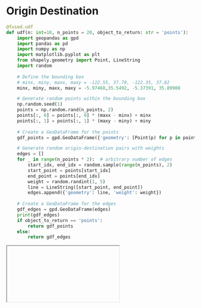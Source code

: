 # Origin Destination

```python
@fused.udf
def udf(n: int=10, n_points = 20, object_to_return: str = 'points'):
    import geopandas as gpd
    import pandas as pd
    import numpy as np
    import matplotlib.pyplot as plt
    from shapely.geometry import Point, LineString
    import random
    
    # Define the bounding box
    # minx, miny, maxx, maxy = -122.55, 37.70, -122.35, 37.82
    minx, miny, maxx, maxy = -5.97468,35.5492, -5.37391, 35.89908

    # Generate random points within the bounding box
    np.random.seed(1)
    points = np.random.rand(n_points, 2)
    points[:, 0] = points[:, 0] * (maxx - minx) + minx
    points[:, 1] = points[:, 1] * (maxy - miny) + miny
    
    # Create a GeoDataFrame for the points
    gdf_points = gpd.GeoDataFrame({'geometry': [Point(p) for p in points]})

    # Generate random origin-destination pairs with weights
    edges = []
    for _ in range(n_points * 2):  # arbitrary number of edges
        start_idx, end_idx = random.sample(range(n_points), 2)
        start_point = points[start_idx]
        end_point = points[end_idx]
        weight = random.randint(1, 5)
        line = LineString([start_point, end_point])
        edges.append({'geometry': line, 'weight': weight})
    
    # Create a GeoDataFrame for the edges
    gdf_edges = gpd.GeoDataFrame(edges)
    print(gdf_edges)
    if object_to_return == 'points':
        return gdf_points
    else:
        return gdf_edges
```



<Iframe url="https://staging.fused.io/workbench#app/s/aH4sIAAAAAAAAA61U227bMAz9FUF7SDK4jpct7RJAL22xAMWwPrTYHuLCUC3G0aJIniTXSYf9%2Byg7l9boLsBGGzbJQx6RkunvNDcC6JTKdWmsJ%2BVWQL4i3JFSrFK98zpvga%2BV9AFw%2FuBfVA5Exsvy4CnAlFwLDMO7KEWqw%2BV87KVX0E%2Fp9WVKB61XZ6WR2jvCkDN2SgqwGPGpWt%2BDJWZBWjilEUki8ibBx2g8aNhqK31gu1maWuqChJg9XYTWLjXereXNCjTrLdwyO7tSSX09O%2F%2FCt5vz8YWb1Vej%2FLaXarHAOg4NxbbS%2FSYtIub%2BK%2BQ%2B8yaz4CuLRCAKcL3jkmyvDALPsa2%2FpGvjf8GXaqWLiCjukbB%2FMo5PT99H5O04Pns3GTX4K3KBx%2BOBrHnZ7E57iFm%2B5Nb3U01Q8DTjS3TuzCAYnTm%2FVcBSivq92UyHw8bhhq09FNyuTh4muLvHNKmll1xlDxJqzMd1WSD%2FjOZNsJ6sEATrlr4SwFCJOpDRxQ7DDp9jj8as2aTjLKXPlyx54h080RXfgnVs3snB2j4GpFNXkJTOwFw5o5uAZ13uRXDPmVi8gOBM4HkKdmsreAEuwGdKashqKfyS9WqQxdK%2FHiVJ73fRuVHGst78EN58%2Bwfrrps86G7Rf2l3P0l%2FLHQ%2BGoehDI%2BkndHk7p%2F3KrB02zyae350DWhELXyrpIU1YL10OqeHH9AOA%2BeDuuHW8i0qW24VvtoRoXcRle5DpdRNbgE0nS64cvDjJwx7cbwWBQAA"/>
